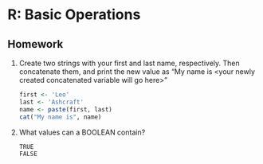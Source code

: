 # R: Basic Operations

## Homework

1.  Create two strings with your first and last name, respectively. Then concatenate them, and print the new value as "My name is \<your newly created concatenated variable will go here\>"

    ```{r}
    first <- 'Leo'
    last <- 'Ashcraft'
    name <- paste(first, last)
    cat("My name is", name)
    ```

2.  What values can a BOOLEAN contain?

    ```
    TRUE
    FALSE
    ```
